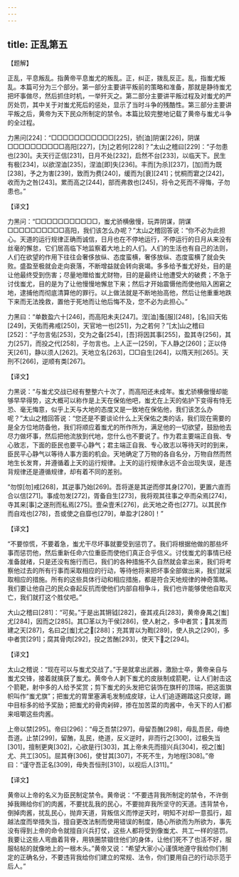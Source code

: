 ```yaml
---
---
---
```

title: 正乱第五
---





【题解】


正乱，平息叛乱。指黄帝平息蚩尤的叛乱。正，纠正，拨乱反正。乱，指蚩尤叛乱。本篇可分为三个部分。第一部分主要讲平叛前的策略和准备，那就是静待蚩尤把坏事做尽，然后抓住时机，一举歼灭之。第二部分主要讲平叛过程及对蚩尤的严厉处罚，其中关于对蚩尤死后的惩处，显示了当时斗争的残酷性。第三部分主要讲平叛之后，黄帝为天下民众所制定的禁令。本篇比较完整地记载了黄帝与蚩尤斗争的全过程。


力黑问[224]：“□□□□□□□□□□□[225]，骄[洫]阴谋[226]，阴谋□□□□□□□□□□高阳[227]，[为]之若何[228]？”太山之稽曰[229]：“子勿患也[230]。夫天行正信[231]，日月不处[232]，启然不台[233]，以临天下。民生有极[234]，以欲涅洫[235]，涅洫[即]失[236]。丰而[为杀][237]，[加]而为既[238]，予之为害[239]，致而为费[240]，缓而为[衰][241]；忧桐而宭之[242]，收而为之咎[243]。累而高之[244]，部而弗救也[245]，将令之死而不得悔，子勿患也。”


【译文】


力黑问：“□□□□□□□□□□□，蚩尤骄横傲慢，玩弄阴谋，阴谋□□□□□□□□□□高阳，我们该怎么办呢？”太山之稽回答说：“你不必为此担心。天道的运行规律正确而诚信，日月也在不停地运行，不停运行的日月从来没有丝毫的懈怠，它们居高临下地监察着大地上的人们。人们的生活也有自己的法则，人们在欲望的作用下往往会奢侈放纵、态度蛮横，奢侈放纵、态度蛮横了就会失败。盛盈至极就会走向衰落，不断增益就会转向衰竭。多多给予蚩尤好处，目的是让他最终受到伤害；尽量地赠给蚩尤财物，目的是最终让他遭受大的破费；不急于讨伐蚩尤，目的是为了让他慢慢地懈怠下来；然后才开始震慑他而使他陷入困窘之地，逮捕他而彻底清算他的罪行。以上做法就是不断地抬高他，然后让他重重地跌下来而无法挽救，置他于死地而让他后悔不及，您不必为此担心。”


力黑曰：“单数盈六十[246]，而高阳未夫[247]。涅[洫]蚤[服][248]，[名]曰天佑[249]，天佑而弗戒[250]，天官地一也[251]，为之若何？”[太]山之稽曰[252]：“子勿言佑[253]，交为之备[254]，[吾]将因其事[255]，盈其寺[256]，其力[257]，而投之代[258]，子勿言也。上人正一[259]，下人静之[260]；正以侍天[261]，静以须人[262]。天地立名[263]，□□自生[264]，以隋天刑[265]。天刑不[266]，逆顺有类[267]。


【译文】


力黑说：“与蚩尤交战已经有整整六十次了，而高阳还未成年。蚩尤骄横傲慢却能够早早得势，这大概可以称作是上天在保佑他吧，蚩尤在上天的佑护下变得有恃无恐、毫无悔意，似乎上天与大地的态度又是一致地在保佑他，我们该怎么办呢？”太山之稽回答说：“您还是不要谈论什么上天保佑之类的话，我们现在需要的是全方位地防备他，我们将顺应着蚩尤的所作所为，满足他的一切欲望，鼓励他去尽力做坏事，然后把他流放到代地，您什么也不要说了。作为君主要端正自我、专心致志，下面的臣民也要平心静气；君主端正自我、专心致志以等待天时的到来，臣民平心静气以等待人事方面的机会。天地确定了万物的各自名分，万物自然而然地生长发育，并遵循着上天的运行规律。上天的运行规律永远不会出现失误，是违背规律还是遵循规律，却有着不同的差别。


“勿惊[勿]戒[268]，其逆事乃始[269]。吾将遂是其逆而僇其身[270]，更置六直而合以信[271]。事成勿发[272]，胥备自生[273]，我将观其往事之卒而朵焉[274]，寺其来[事]之遂刑而私焉[275]。壹朵壹禾[276]，此天地之奇也[277]。以其民作而自戏也[278]，吾或使之自靡也[279]，单盈才[280]！”


【译文】


“不要惊慌，不要着急，蚩尤干尽坏事就要受到惩罚了。我们将根据他做的那些坏事而惩罚他，然后重新任命六位重臣而使他们真正合乎信义。讨伐蚩尤的事情已经准备就绪，只是还没有施行而已，我们的各种措施不久自然就会拿出来，我们将考察他过去的所有行事而采取相应的行动，等待他将来把坏事全部做出来，我们就采取相应的措施。所有的这些具体行动和相应措施，都是符合天地规律的神奇策略。我们要让他自己的民众奋起反抗而使他们内部自相争斗，我们也许能够使他自取灭亡，我们就打这个胜仗吧。”


大山之稽曰[281]：“可矣。”于是出其锵钺[282]，奋其戎兵[283]，黄帝身禺之[蚩]尤[284]，因而之[285]。其□革以为干侯[286]，使人射之，多中者赏；𠟠其发而建之天[287]，名曰之[蚩]尤之𦑖[288]；充其胃以为鞫[289]，使人执之[290]，多中者赏[291]；腐其骨肉[292]，投之苦酭[293]，使天下𩀖之[294]。


【译文】


太山之稽说：“现在可以与蚩尤交战了。”于是就拿出武器，激励士卒，黄帝亲自与蚩尤交锋，接着就擒获了蚩尤。黄帝令人剥下蚩尤的皮肤制成箭靶，让人们射击这个箭靶，射中多的人给予奖赏；剪下蚩尤的头发把它装饰在旗杆的顶端，把这面旗帜叫作“蚩尤旗”；把蚩尤的胃里塞满毛发制成皮球，让人们追逐踢踏这只皮球，踢中目标多的给予奖励；把蚩尤的骨肉剁碎，掺在加苦菜的肉酱中，令天下的人们都来咀嚼这些肉酱。


上帝以禁[295]。帝曰[296]：“毋乏吾禁[297]，毋留吾酭[298]，毋乱吾民，毋绝吾道。止禁[299]，留酭，乱民，绝道，反义逆时，非而行之[300]，过极失当[301]，擅制更爽[302]，心欲是行[303]，其上帝未先而擅兴兵[304]，视之[蚩]尤、共工[305]。屈其脊[306]，使甘其[307]，不死不生，为地桯[308]。”帝曰：“谨守吾正名[309]，毋失吾恒刑[310]，以视后人[311]。”


【译文】


黄帝以上帝的名义为臣民制定禁令。黄帝说：“不要违背我所制定的禁令，不许倒掉我赐给你们的肉酱，不要扰乱我的民心，不要抛弃我所坚守的天道。违背禁令，倒掉肉酱，扰乱民心，抛弃天道，背叛信义而悖逆天时，明知不对却一意孤行，超越法度而举措失当，擅自更改法制而使用错误的制度，随心所欲而为所欲为，事先没有得到上帝的命令就擅自兴兵打仗，这些人都将受到像蚩尤、共工一样的惩罚。我要让这些人弯曲着背脊，用铁圈禁锢住他们的身体，让他们死不了也活不好，服服帖帖的就像地上的一根木头。”黄帝又说：“希望大家小心谨慎地遵守我给你们制定的正确名分，不要违背我给你们建立的常规、法令，你们要用自己的行动示范于后人。”
